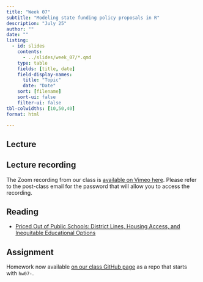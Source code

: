 ```yaml
---
title: "Week 07"
subtitle: "Modeling state funding policy proposals in R"
description: "July 25"
author: ""
date: ""
listing:
  - id: slides
    contents:
      - ../slides/week_07/*.qmd
    type: table
    fields: [title, date]
    field-display-names:
      title: "Topic"
      date: "Date"
    sort: [filename]
    sort-ui: false
    filter-ui: false
tbl-colwidths: [10,50,40]
format: html

---
```


## Lecture

::: {#slides}
:::


## Lecture recording

The Zoom recording from our class is [available on Vimeo here](https://vimeo.com/848541629). Please refer to the post-class email for the password that will allow you to access the recording. 

## Reading

-  [Priced Out of Public Schools: District Lines, Housing Access, and Inequitable Educational Options](https://bellwether.org/publications/priced-out/)

## Assignment

Homework now available [on our class GitHub page](https://github.com/orgs/bw-training-summer23/repositories) as a repo that starts with `hw07-`.
